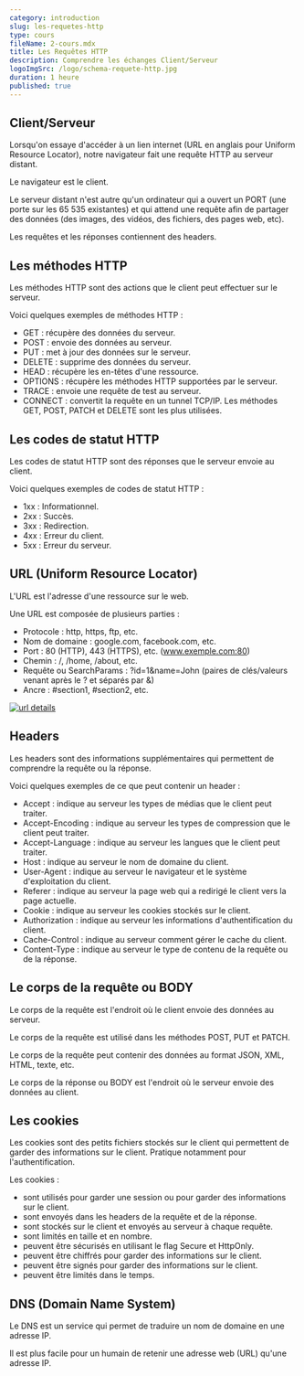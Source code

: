 ```yaml
---
category: introduction
slug: les-requetes-http
type: cours
fileName: 2-cours.mdx
title: Les Requêtes HTTP
description: Comprendre les échanges Client/Serveur
logoImgSrc: /logo/schema-requete-http.jpg
duration: 1 heure
published: true
---
```




## Client/Serveur
Lorsqu'on essaye d'accéder à un lien internet (URL en anglais pour Uniform Resource Locator), notre navigateur fait une requête HTTP au serveur distant.

Le navigateur est le client.

Le serveur distant n'est autre qu'un ordinateur qui a ouvert un PORT (une porte sur les 65 535 existantes) et qui attend une requête afin de partager des données (des images, des vidéos, des fichiers, des pages web, etc).

Les requêtes et les réponses contiennent des headers.



## Les méthodes HTTP
Les méthodes HTTP sont des actions que le client peut effectuer sur le serveur.

Voici quelques exemples de méthodes HTTP :

- GET : récupère des données du serveur.
- POST : envoie des données au serveur.
- PUT : met à jour des données sur le serveur.
- DELETE : supprime des données du serveur.
- HEAD : récupère les en-têtes d'une ressource.
- OPTIONS : récupère les méthodes HTTP supportées par le serveur.
- TRACE : envoie une requête de test au serveur.
- CONNECT : convertit la requête en un tunnel TCP/IP.
Les méthodes GET, POST, PATCH et DELETE sont les plus utilisées.



## Les codes de statut HTTP
Les codes de statut HTTP sont des réponses que le serveur envoie au client.

Voici quelques exemples de codes de statut HTTP :

- 1xx : Informationnel.
- 2xx : Succès.
- 3xx : Redirection.
- 4xx : Erreur du client.
- 5xx : Erreur du serveur.



## URL (Uniform Resource Locator)
L'URL est l'adresse d'une ressource sur le web.

Une URL est composée de plusieurs parties :

- Protocole : http, https, ftp, etc.
- Nom de domaine : google.com, facebook.com, etc.
- Port : 80 (HTTP), 443 (HTTPS), etc. (www.exemple.com:80)
- Chemin : /, /home, /about, etc.
- Requête ou SearchParams : ?id=1&name=John (paires de clés/valeurs venant après le ? et séparés par &)
- Ancre : #section1, #section2, etc.

[![url details](/http/url-details.jpg)](/http/url-details.jpg)



## Headers
Les headers sont des informations supplémentaires qui permettent de comprendre la requête ou la réponse.

Voici quelques exemples de ce que peut contenir un header :

- Accept : indique au serveur les types de médias que le client peut traiter.
- Accept-Encoding : indique au serveur les types de compression que le client peut traiter.
- Accept-Language : indique au serveur les langues que le client peut traiter.
- Host : indique au serveur le nom de domaine du client.
- User-Agent : indique au serveur le navigateur et le système d'exploitation du client.
- Referer : indique au serveur la page web qui a redirigé le client vers la page actuelle.
- Cookie : indique au serveur les cookies stockés sur le client.
- Authorization : indique au serveur les informations d'authentification du client.
- Cache-Control : indique au serveur comment gérer le cache du client.
- Content-Type : indique au serveur le type de contenu de la requête ou de la réponse.




## Le corps de la requête ou BODY
Le corps de la requête est l'endroit où le client envoie des données au serveur.

Le corps de la requête est utilisé dans les méthodes POST, PUT et PATCH.

Le corps de la requête peut contenir des données au format JSON, XML, HTML, texte, etc.

Le corps de la réponse ou BODY est l'endroit où le serveur envoie des données au client.


## Les cookies
Les cookies sont des petits fichiers stockés sur le client qui permettent de garder des informations sur le client. Pratique notamment pour l'authentification.

Les cookies :

- sont utilisés pour garder une session ou pour garder des informations sur le client.
- sont envoyés dans les headers de la requête et de la réponse.
- sont stockés sur le client et envoyés au serveur à chaque requête.
- sont limités en taille et en nombre.
- peuvent être sécurisés en utilisant le flag Secure et HttpOnly.
- peuvent être chiffrés pour garder des informations sur le client.
- peuvent être signés pour garder des informations sur le client.
- peuvent être limités dans le temps.




## DNS (Domain Name System)
Le DNS est un service qui permet de traduire un nom de domaine en une adresse IP.

Il est plus facile pour un humain de retenir une adresse web (URL) qu'une adresse IP.